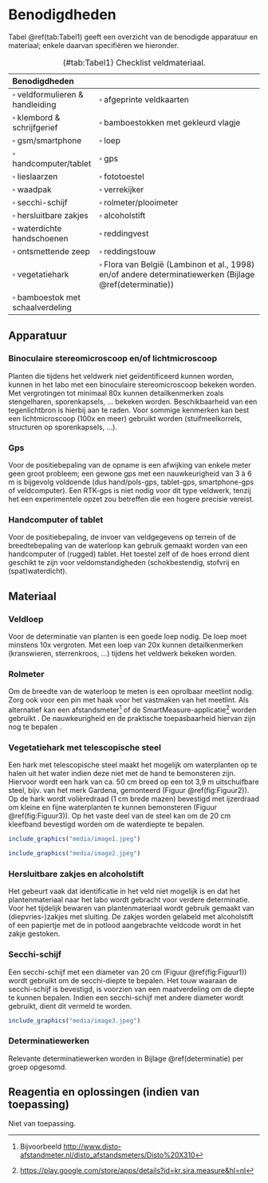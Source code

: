 # Benodigdheden

Tabel \@ref(tab:Tabel1) geeft een overzicht van de benodigde apparatuur en materiaal; enkele daarvan specifiëren we hieronder.

| Benodigdheden                            |                                                                                                                  |
|:-----------------------------------------|:-----------------------------------------------------------------------------------------------------------------|
| $\square$ veldformulieren & handleiding  | $\square$ afgeprinte veldkaarten                                                                                 |
| $\square$ klembord & schrijfgerief       | $\square$ bamboestokken met gekleurd vlagje                                                                      |
| $\square$ gsm/smartphone                 | $\square$ loep                                                                                                   |
| $\square$ handcomputer/tablet            | $\square$ gps                                                                                                    |
| $\square$ lieslaarzen                    | $\square$ fototoestel                                                                                            |
| $\square$ waadpak                        | $\square$ verrekijker                                                                                            |
| $\square$ secchi-schijf                  | $\square$ rolmeter/plooimeter                                                                                    |
| $\square$ hersluitbare zakjes            | $\square$ alcoholstift                                                                                           |
| $\square$ waterdichte handschoenen       | $\square$ reddingvest                                                                                            |
| $\square$ ontsmettende zeep              | $\square$ reddingstouw                                                                                           |
| $\square$ vegetatiehark                  | $\square$ Flora van België (Lambinon et al., 1998) en/of andere determinatiewerken (Bijlage \@ref(determinatie)) |
| $\square$ bamboestok met schaalverdeling |                                                                                                                  |

: (#tab:Tabel1) Checklist veldmateriaal.

## Apparatuur

```{=html}
<!--
Opsomming van de apparatuur die nodig is en verwijzingen naar de `sip`'s (Standaard Instrument Procedure; `<protocol-code>-YYYY.NN`) indien die er zijn.
Indien geen specifiek `sip`'s voorhanden, illustreer de toegelaten apparatuur met foto's, geef het exacte type apparatuur mee, ...
-->
```
### Binoculaire stereomicroscoop en/of lichtmicroscoop

Planten die tijdens het veldwerk niet geïdentificeerd kunnen worden, kunnen in het labo met een binoculaire stereomicroscoop bekeken worden.
Met vergrotingen tot minimaal 80x kunnen detailkenmerken zoals stengelharen, sporenkapsels, ... bekeken worden.
Beschikbaarheid van een tegenlichtbron is hierbij aan te raden.
Voor sommige kenmerken kan best een lichtmicroscoop (100x en meer) gebruikt worden (stuifmeelkorrels, structuren op sporenkapsels, ...).

### Gps

Voor de positiebepaling van de opname is een afwijking van enkele meter geen groot probleem; een gewone gps met een nauwkeurigheid van 3 à 6 m is bijgevolg voldoende (dus hand/pols-gps, tablet-gps, smartphone-gps of veldcomputer).
Een RTK-gps is niet nodig voor dit type veldwerk, tenzij het een experimentele opzet zou betreffen die een hogere precisie vereist.

### Handcomputer of tablet

Voor de positiebepaling, de invoer van veldgegevens op terrein of de breedtebepaling van de waterloop kan gebruik gemaakt worden van een handcomputer of (rugged) tablet.
Het toestel zelf of de hoes errond dient geschikt te zijn voor veldomstandigheden (schokbestendig, stofvrij en (spat)waterdicht).

## Materiaal

```{=html}
<!--
Opsomming van gebruikte materialen.
Duidelijk aangeven welke materialen toelaatbaar zijn, welke volumes, afmetingen, materiaal, ... 
Vermeld bijvoorbeeld niet staalnamepotje, maar wel: vierkant flesje, volume 250 ml, gegradueerd, vervaardigd uit `PE`, met afsluitbare deksel uit `PP`.
-->
```
### Veldloep

Voor de determinatie van planten is een goede loep nodig.
De loep moet minstens 10x vergroten.
Met een loep van 20x kunnen detailkenmerken (kranswieren, sterrenkroos, ...) tijdens het veldwerk bekeken worden.

### Rolmeter

Om de breedte van de waterloop te meten is een oprolbaar meetlint nodig.
Zorg ook voor een pin met haak voor het vastmaken van het meetlint.
Als alternatief kan een afstandsmeter[^06_benodigdheden-1] of de SmartMeasure-applicatie[^06_benodigdheden-2] worden gebruikt
. De nauwkeurigheid en de praktische toepasbaarheid hiervan zijn nog te bepalen
.

[^06_benodigdheden-1]: Bijvoorbeeld <http://www.disto-afstandmeter.nl/disto_afstandsmeters/Disto%20X310>

[^06_benodigdheden-2]: <https://play.google.com/store/apps/details?id=kr.sira.measure&hl=nl>

### Vegetatiehark met telescopische steel

Een hark met telescopische steel maakt het mogelijk om waterplanten op te halen uit het water indien deze niet met de hand te bemonsteren zijn.
Hiervoor wordt een hark van ca.
50 cm breed op een tot 3,9 m uitschuifbare steel, bijv.
van het merk Gardena, gemonteerd (Figuur \@ref(fig:Figuur2)).
Op de hark wordt volièredraad (1 cm brede mazen) bevestigd met ijzerdraad om kleine en fijne waterplanten te kunnen bemonsteren (Figuur \@ref(fig:Figuur3)).
Op het vaste deel van de steel kan om de 20 cm kleefband bevestigd worden om de waterdiepte te bepalen.

```r

include_graphics("media/image1.jpeg")

```

```r

include_graphics("media/image2.jpeg")

```

### Hersluitbare zakjes en alcoholstift

Het gebeurt vaak dat identificatie in het veld niet mogelijk is en dat het plantenmateriaal naar het labo wordt gebracht voor verdere determinatie.
Voor het tijdelijk bewaren van plantenmateriaal wordt gebruik gemaakt van (diepvries-)zakjes met sluiting.
De zakjes worden gelabeld met alcoholstift of een papiertje met de in potlood aangebrachte veldcode wordt in het zakje gestoken.

### Secchi-schijf

Een secchi-schijf met een diameter van 20 cm (Figuur \@ref(fig:Figuur1)) wordt gebruikt om de secchi-diepte te bepalen.
Het touw waaraan de secchi-schijf is bevestigd, is voorzien van een maatverdeling om de diepte te kunnen bepalen.
Indien een secchi-schijf met andere diameter wordt gebruikt, dient dit vermeld te worden.

```r

include_graphics("media/image3.jpeg")

```

### Determinatiewerken

Relevante determinatiewerken worden in Bijlage \@ref(determinatie) per groep opgesomd.

## Reagentia en oplossingen (indien van toepassing)

Niet van toepassing.
